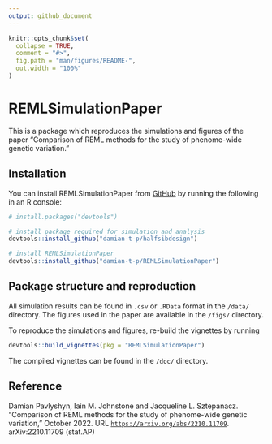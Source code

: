 ```yaml
---
output: github_document
---
```


<!-- README.md is generated from README.Rmd. Please edit that file -->

```r
knitr::opts_chunk$set(
  collapse = TRUE,
  comment = "#>",
  fig.path = "man/figures/README-",
  out.width = "100%"
)
```

# REMLSimulationPaper

<!-- badges: start -->
<!-- badges: end -->

This is a package which reproduces the simulations and figures of the paper "Comparison of REML methods for the study of phenome-wide genetic variation."

## Installation

You can install REMLSimulationPaper from [GitHub](https://github.com/) by running the following in an R console:

```r
# install.packages("devtools")

# install package required for simulation and analysis
devtools::install_github("damian-t-p/halfsibdesign")

# install REMLSimulationPaper
devtools::install_github("damian-t-p/REMLSimulationPaper")
```

## Package structure and reproduction

All simulation results can be found in `.csv` or `.RData` format in the `/data/` directory.
The figures used in the paper are available in the `/figs/` directory.

To reproduce the simulations and figures, re-build the vignettes by running
```r
devtools::build_vignettes(pkg = "REMLSimulationPaper")
```

The compiled vignettes can be found in the `/doc/` directory.

## Reference

Damian Pavlyshyn, Iain M. Johnstone and Jacqueline L. Sztepanacz. "Comparison of REML methods for the study of phenome-wide genetic variation," October 2022.
URL [`https://arxiv.org/abs/2210.11709`](https://arxiv.org/abs/2210.11709). arXiv:2210.11709 (stat.AP)
